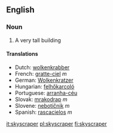 ==English==
=== Noun ===

# A very tall building

==== Translations ====
*Dutch: [[wolkenkrabber]]
*French: [[gratte-ciel]] ''m''
*German: [[Wolkenkratzer]]
*Hungarian: [[felhőkarcoló]]
*Portuguese: [[arranha-céu]]
*Slovak: [[mrakodrap#Slovak|mrakodrap]] ''m''
*Slovene: [[nebotičnik]] ''m''
*Spanish: [[rascacielos]] ''m''

[[it:skyscraper]]
[[pl:skyscraper]]
[[fi:skyscraper]]